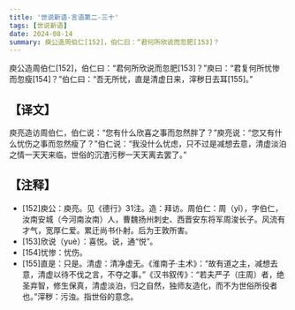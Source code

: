 ```yaml
---
title: '世说新语-言语第二-三十'
tags: [世说新语]
date: 2024-08-14
summary: 庾公造周伯仁[152]，伯仁曰：“君何所欣说而忽肥[153]？
---
```


庾公造周伯仁[152]，伯仁曰：“君何所欣说而忽肥[153]？”庾曰：“君复何所忧惨而忽瘦[154]？”伯仁曰：“吾无所忧，直是清虚日来，滓秽日去耳[155]。”

## 【译文】

庾亮造访周伯仁，伯仁说：“您有什么欣喜之事而忽然胖了？”庾亮说：“您又有什么忧伤之事而忽然瘦了？”伯仁说：“我没什么忧虑，只不过是减想去意，清虚淡泊之情一天天来临，世俗的沉渣污秽一天天离去罢了。”

## 【注释】

- [152]庾公：庾亮。见《德行》31注。造：拜访。周伯仁：周（yǐ），字伯仁，汝南安城（今河南汝南）人，曹魏扬州刺史、西晋安东将军周浚长子。风流有才气，宽厚仁爱。累迁尚书仆射。后为王敦所害。
- [153]欣说（yuè）：喜悦。说，通“悦”。
- [154]忧惨：忧伤。
- [155]直是：只是。清虚：清净虚无。《淮南子·主术》：“故有道之主，减想去意，清虚以待不伐之言，不夺之事。”《汉书叙传》：“若夫严子（庄周）者，绝圣弃智，修生保真，清虚淡泊，归之自然，独师友造化，而不为世俗所役者也。”滓秽：污浊。指世俗的意念。
